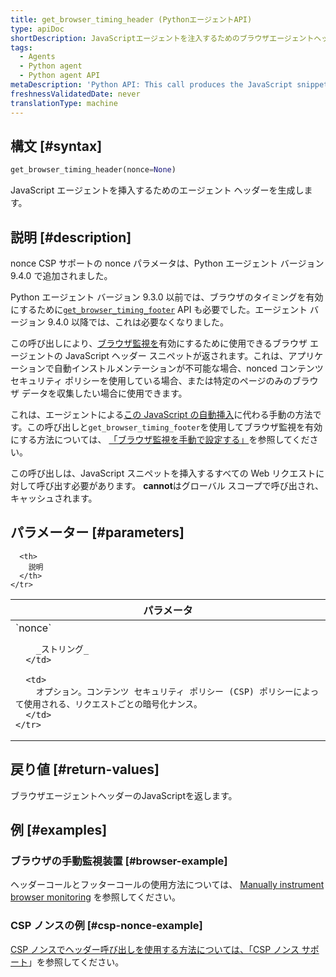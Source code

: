 ```yaml
---
title: get_browser_timing_header (PythonエージェントAPI)
type: apiDoc
shortDescription: JavaScriptエージェントを注入するためのブラウザエージェントヘッダを生成します。
tags:
  - Agents
  - Python agent
  - Python agent API
metaDescription: 'Python API: This call produces the JavaScript snippet you can use to set up browser monitoring.'
freshnessValidatedDate: never
translationType: machine
---
```


## 構文 [#syntax]

```py
get_browser_timing_header(nonce=None)
```

JavaScript エージェントを挿入するための<InlinePopover type="browser"/>エージェント ヘッダーを生成します。

## 説明 [#description]

<Callout variant="important">
  nonce CSP サポートの nonce パラメータは、Python エージェント バージョン 9.4.0 で追加されました。

  Python エージェント バージョン 9.3.0 以前では、ブラウザのタイミングを有効にするために[`get_browser_timing_footer`](/docs/agents/python-agent/python-agent-api/get_browser_timing_footer) API も必要でした。エージェント バージョン 9.4.0 以降では、これは必要なくなりました。
</Callout>

この呼び出しにより、[ブラウザ監視を](/docs/agents/python-agent/supported-features/page-load-timing-python)有効にするために使用できるブラウザ エージェントの JavaScript ヘッダー スニペットが返されます。これは、アプリケーションで自動インストルメンテーションが不可能な場合、nonced コンテンツ セキュリティ ポリシーを使用している場合、または特定のページのみのブラウザ データを収集したい場合に使用できます。

これは、エージェントによる[この JavaScript の自動挿入](/docs/browser/new-relic-browser/installation-configuration/add-apps-new-relic-browser#select-apm-app)に代わる手動の方法です。この呼び出しと`get_browser_timing_footer`を使用してブラウザ監視を有効にする方法については、 [「ブラウザ監視を手動で設定する」](/docs/agents/python-agent/supported-features/page-load-timing-python#manual_instrumentation)を参照してください。

この呼び出しは、JavaScript スニペットを挿入するすべての Web リクエストに対して呼び出す必要があります。 <DNT>**cannot**</DNT>はグローバル スコープで呼び出され、キャッシュされます。

## パラメーター [#parameters]

<table>
  <thead>
    <tr>
      <th width="25%">
        パラメータ
      </th>

      <th>
        説明
      </th>
    </tr>
  </thead>

  <tbody>
    <tr>
      <td>
        `nonce`

        _ストリング_
      </td>

      <td>
        オプション。コンテンツ セキュリティ ポリシー (CSP) ポリシーによって使用される、リクエストごとの暗号化ナンス。
      </td>
    </tr>
  </tbody>
</table>

## 戻り値 [#return-values]

ブラウザエージェントヘッダーのJavaScriptを返します。

## 例 [#examples]

### ブラウザの手動監視装置 [#browser-example]

ヘッダーコールとフッターコールの使用方法については、 [Manually instrument browser monitoring](/docs/agents/python-agent/supported-features/page-load-timing-python#manual_instrumentation) を参照してください。

### CSP ノンスの例 [#csp-nonce-example]

[CSP ノンスでヘッダー呼び出しを使用する方法については、「CSP ノンス サポート](/docs/agents/python-agent/supported-features/page-load-timing-python#csp-nonce-support)」を参照してください。
